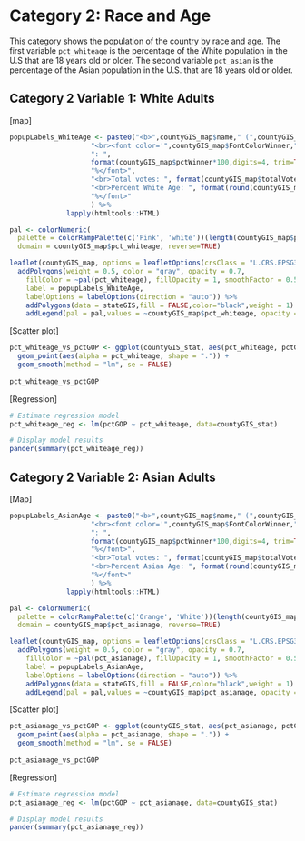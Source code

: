 # Category 2: Race and Age

This category shows the population of the country by race and age. The first variable `pct_whiteage` is the percentage of the White population in the U.S that are 18 years old or older. The second variable `pct_asian` is the percentage of the Asian population in the U.S. that are 18 years old or older.

## Category 2 Variable 1: White Adults

[map]

```r
popupLabels_WhiteAge <- paste0("<b>",countyGIS_map$name," (",countyGIS_map$FIPS,")</b>",
                    "<br><font color='",countyGIS_map$FontColorWinner,"'>",countyGIS_map$winner, 
                    ": ",
                    format(countyGIS_map$pctWinner*100,digits=4, trim=TRUE),
                    "%</font>",
                    "<br>Total votes: ", format(countyGIS_map$totalVotes,big.mark=",", trim=TRUE),
                    "<br>Percent White Age: ", format(round(countyGIS_map$pct_whiteage, 2),big.mark=",", trim=TRUE),
                    "%</font>"
                    ) %>% 
              lapply(htmltools::HTML)
```

```r

pal <- colorNumeric(
  palette = colorRampPalette(c('Pink', 'white'))(length(countyGIS_map$pct_whiteage)), 
  domain = countyGIS_map$pct_whiteage, reverse=TRUE)

leaflet(countyGIS_map, options = leafletOptions(crsClass = "L.CRS.EPSG3857"), width="100%") %>%
  addPolygons(weight = 0.5, color = "gray", opacity = 0.7,
    fillColor = ~pal(pct_whiteage), fillOpacity = 1, smoothFactor = 0.5,
    label = popupLabels_WhiteAge,
    labelOptions = labelOptions(direction = "auto")) %>%
    addPolygons(data = stateGIS,fill = FALSE,color="black",weight = 1) %>%
    addLegend(pal = pal,values = ~countyGIS_map$pct_whiteage, opacity = 0.7, title = "% White Age",position = "bottomright")

```


[Scatter plot]

```r
pct_whiteage_vs_pctGOP <- ggplot(countyGIS_stat, aes(pct_whiteage, pctGOP)) + 
  geom_point(aes(alpha = pct_whiteage, shape = ".")) + 
  geom_smooth(method = "lm", se = FALSE) 
  
pct_whiteage_vs_pctGOP
```


[Regression]

```r
# Estimate regression model
pct_whiteage_reg <- lm(pctGOP ~ pct_whiteage, data=countyGIS_stat)

# Display model results
pander(summary(pct_whiteage_reg))
```

## Category 2 Variable 2: Asian Adults

[Map]

```r
popupLabels_AsianAge <- paste0("<b>",countyGIS_map$name," (",countyGIS_map$FIPS,")</b>",
                    "<br><font color='",countyGIS_map$FontColorWinner,"'>",countyGIS_map$winner, 
                    ": ",
                    format(countyGIS_map$pctWinner*100,digits=4, trim=TRUE),
                    "%</font>",
                    "<br>Total votes: ", format(countyGIS_map$totalVotes,big.mark=",", trim=TRUE),
                    "<br>Percent Asian Age: ", format(round(countyGIS_map$pct_asianage, 2),big.mark=",", trim=TRUE),
                    "%</font>"
                    ) %>% 
              lapply(htmltools::HTML)
```

```r
pal <- colorNumeric(
  palette = colorRampPalette(c('Orange', 'White'))(length(countyGIS_map$pct_asianage)), 
  domain = countyGIS_map$pct_asianage, reverse=TRUE)

leaflet(countyGIS_map, options = leafletOptions(crsClass = "L.CRS.EPSG3857"), width="100%") %>%
  addPolygons(weight = 0.5, color = "gray", opacity = 0.7,
    fillColor = ~pal(pct_asianage), fillOpacity = 1, smoothFactor = 0.5,
    label = popupLabels_AsianAge,
    labelOptions = labelOptions(direction = "auto")) %>%
    addPolygons(data = stateGIS,fill = FALSE,color="black",weight = 1) %>%
    addLegend(pal = pal,values = ~countyGIS_map$pct_asianage, opacity = 0.7, title = "% Asian Age",position = "bottomright")

```


[Scatter plot]

```r
pct_asianage_vs_pctGOP <- ggplot(countyGIS_stat, aes(pct_asianage, pctGOP)) + 
  geom_point(aes(alpha = pct_asianage, shape = ".")) + 
  geom_smooth(method = "lm", se = FALSE) 
  
pct_asianage_vs_pctGOP
```


[Regression]

```r
# Estimate regression model
pct_asianage_reg <- lm(pctGOP ~ pct_asianage, data=countyGIS_stat)

# Display model results
pander(summary(pct_asianage_reg))
```





